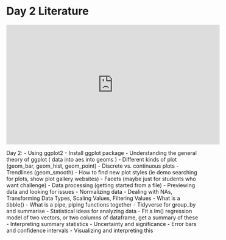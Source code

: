 # Day 2 Literature

<iframe width="560" height="315" src="https://www.youtube.com/embed/RdPpRT9fR0w" title="YouTube video player" frameborder="0" allow="accelerometer; autoplay; clipboard-write; encrypted-media; gyroscope; picture-in-picture" allowfullscreen></iframe>

Day 2:
- Using ggplot2
- Install ggplot package
- Understanding the general theory of ggplot ( data into aes into geoms )
- Different kinds of plot (geom_bar, geom_hist, geom_point)
- Discrete vs. continuous plots
- Trendlines (geom_smooth)
- How to find new plot styles (ie demo searching for plots, show plot gallery websites)
- Facets (maybe just for students who want challenge)
- Data processing (getting started from a file)
- Previewing data and looking for issues
- Normalizing data
- Dealing with NAs, Transforming Data Types, Scaling Values, Filtering Values
- What is a tibble()
- What is a pipe, piping functions together
- Tidyverse for group_by and summarise
- Statistical ideas for analyzing data
- Fit a lm() regression model of two vectors, or two columns of dataframe, get a summary of these
- Interpreting summary statistics
- Uncertainty and significance 
- Error bars and confidence intervals
- Visualizing and interpreting this

